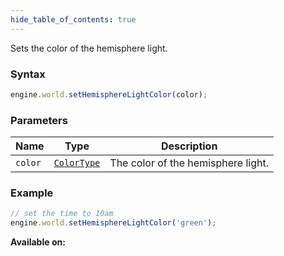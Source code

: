```yaml
---
hide_table_of_contents: true
---
```



Sets the color of the hemisphere light.

### Syntax

```js
engine.world.setHemisphereLightColor(color);
```

### Parameters

| Name    | Type                                | Description                        |
| ------- | ----------------------------------- | ---------------------------------- |
| `color` | [`ColorType`](/sdk/types/ColorType) | The color of the hemisphere light. |

### Example

```js
// set the time to 10am
engine.world.setHemisphereLightColor('green');
```

**Available on:** <ClientTag />
